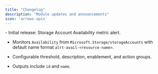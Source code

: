 ```yaml
---
title: "Changelog"
description: "Module updates and announcements"
icon: 'arrows-spin'
---
```


<Update label="2025/08/19" description="st-avail-v0.1.0">
  - Initial release: Storage Account Availability metric alert.

  - Monitors `Availability` from `Microsoft.Storage/storageAccounts` with default name format `alrt-avail-<resource-name>`.

  - Configurable threshold, description, enablement, and action groups.

  - Outputs include `id` and `name`.

  </Update>




